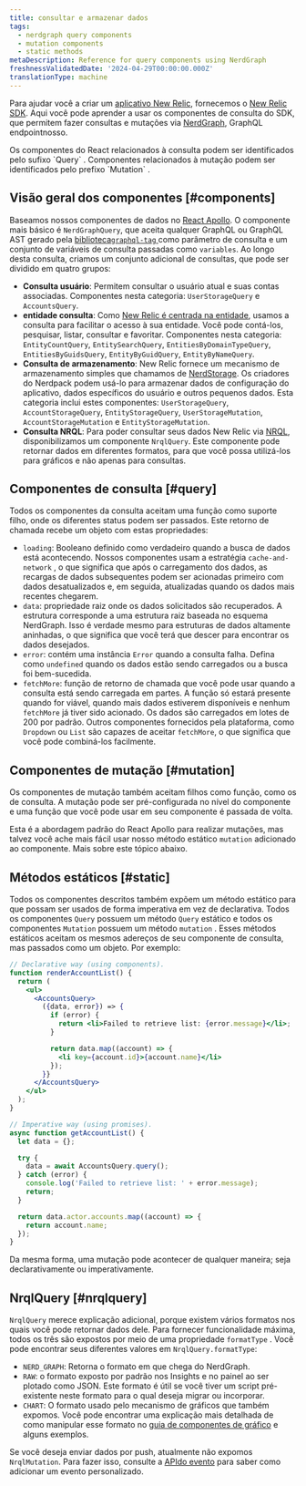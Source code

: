 ```yaml
---
title: consultar e armazenar dados
tags:
  - nerdgraph query components
  - mutation components
  - static methods
metaDescription: Reference for query components using NerdGraph
freshnessValidatedDate: '2024-04-29T00:00:00.000Z'
translationType: machine
---
```


Para ajudar você a criar um [aplicativo New Relic](/docs/new-relic-solutions/tutorials/build-hello-world-app), fornecemos o [New Relic SDK](/docs/new-relic-solutions/build-nr-ui/sdk-component/intro-to-sdk). Aqui você pode aprender a usar os componentes de consulta do SDK, que permitem fazer consultas e mutações via [NerdGraph,](/docs/apis/nerdgraph/get-started/introduction-new-relic-nerdgraph/) GraphQL endpointnosso.

<Callout variant="tip">
  Os componentes do React relacionados à consulta podem ser identificados pelo sufixo `Query` . Componentes relacionados à mutação podem ser identificados pelo prefixo `Mutation` .
</Callout>

## Visão geral dos componentes [#components]

Baseamos nossos componentes de dados no [React Apollo](https://www.apollographql.com/docs/react/). O componente mais básico é `NerdGraphQuery`, que aceita qualquer GraphQL ou GraphQL AST gerado pela [biblioteca`graphql-tag` ](https://github.com/apollographql/graphql-tag)como parâmetro de consulta e um conjunto de variáveis de consulta passadas como `variables`. Ao longo desta consulta, criamos um conjunto adicional de consultas, que pode ser dividido em quatro grupos:

* **Consulta usuário**: Permitem consultar o usuário atual e suas contas associadas. Componentes nesta categoria: `UserStorageQuery` e `AccountsQuery`.
* **entidade consulta**: Como [New Relic é centrada na entidade](/docs/new-relic-one/use-new-relic-one/ui-data/new-relic-one-entity-explorer-view-performance-across-apps-services-hosts), usamos a consulta para facilitar o acesso à sua entidade. Você pode contá-los, pesquisar, listar, consultar e favoritar. Componentes nesta categoria: `EntityCountQuery`, `EntitySearchQuery`, `EntitiesByDomainTypeQuery`, `EntitiesByGuidsQuery`, `EntityByGuidQuery`, `EntityByNameQuery`.
* **Consulta de armazenamento**: New Relic fornece um mecanismo de armazenamento simples que chamamos de [NerdStorage](/docs/new-relic-solutions/build-nr-ui/nerdstorage). Os criadores do Nerdpack podem usá-lo para armazenar dados de configuração do aplicativo, dados específicos do usuário e outros pequenos dados. Esta categoria inclui estes componentes: `UserStorageQuery`, `AccountStorageQuery`, `EntityStorageQuery`, `UserStorageMutation`, `AccountStorageMutation` e `EntityStorageMutation`.
* **Consulta NRQL**: Para poder consultar seus dados New Relic via [NRQL](/docs/nrql/get-started/introduction-nrql-how-nrql-works), disponibilizamos um componente `NrqlQuery`. Este componente pode retornar dados em diferentes formatos, para que você possa utilizá-los para gráficos e não apenas para consultas.

## Componentes de consulta [#query]

Todos os componentes da consulta aceitam uma função como suporte filho, onde os diferentes status podem ser passados. Este retorno de chamada recebe um objeto com estas propriedades:

* `loading`: Booleano definido como verdadeiro quando a busca de dados está acontecendo. Nossos componentes usam a estratégia `cache-and-network` , o que significa que após o carregamento dos dados, as recargas de dados subsequentes podem ser acionadas primeiro com dados desatualizados e, em seguida, atualizadas quando os dados mais recentes chegarem.
* `data`: propriedade raiz onde os dados solicitados são recuperados. A estrutura corresponde a uma estrutura raiz baseada no esquema NerdGraph. Isso é verdade mesmo para estruturas de dados altamente aninhadas, o que significa que você terá que descer para encontrar os dados desejados.
* `error`: contém uma instância `Error` quando a consulta falha. Defina como `undefined` quando os dados estão sendo carregados ou a busca foi bem-sucedida.
* `fetchMore`: função de retorno de chamada que você pode usar quando a consulta está sendo carregada em partes. A função só estará presente quando for viável, quando mais dados estiverem disponíveis e nenhum `fetchMore` já tiver sido acionado. Os dados são carregados em lotes de 200 por padrão. Outros componentes fornecidos pela plataforma, como `Dropdown` ou `List` são capazes de aceitar `fetchMore`, o que significa que você pode combiná-los facilmente.

## Componentes de mutação [#mutation]

Os componentes de mutação também aceitam filhos como função, como os de consulta. A mutação pode ser pré-configurada no nível do componente e uma função que você pode usar em seu componente é passada de volta.

Esta é a abordagem padrão do React Apollo para realizar mutações, mas talvez você ache mais fácil usar nosso método estático `mutation` adicionado ao componente. Mais sobre este tópico abaixo.

## Métodos estáticos [#static]

Todos os componentes descritos também expõem um método estático para que possam ser usados de forma imperativa em vez de declarativa. Todos os componentes `Query` possuem um método `Query` estático e todos os componentes `Mutation` possuem um método `mutation` . Esses métodos estáticos aceitam os mesmos adereços de seu componente de consulta, mas passados como um objeto. Por exemplo:

```jsx
// Declarative way (using components).
function renderAccountList() {
  return (
    <ul>
      <AccountsQuery>
        ({data, error}) => {
          if (error) {
            return <li>Failed to retrieve list: {error.message}</li>;
          }

          return data.map((account) => {
            <li key={account.id}>{account.name}</li>
          });
        }}
      </AccountsQuery>
    </ul>
  );
}

// Imperative way (using promises).
async function getAccountList() {
  let data = {};

  try {
    data = await AccountsQuery.query();
  } catch (error) {
    console.log('Failed to retrieve list: ' + error.message);
    return;
  }

  return data.actor.accounts.map((account) => {
    return account.name;
  });
}
```

Da mesma forma, uma mutação pode acontecer de qualquer maneira; seja declarativamente ou imperativamente.

## NrqlQuery [#nrqlquery]

`NrqlQuery` merece explicação adicional, porque existem vários formatos nos quais você pode retornar dados dele. Para fornecer funcionalidade máxima, todos os três são expostos por meio de uma propriedade `formatType` . Você pode encontrar seus diferentes valores em `NrqlQuery.formatType`:

* `NERD_GRAPH`: Retorna o formato em que chega do NerdGraph.
* `RAW`: o formato exposto por padrão nos Insights e no painel ao ser plotado como JSON. Este formato é útil se você tiver um script pré-existente neste formato para o qual deseja migrar ou incorporar.
* `CHART`: O formato usado pelo mecanismo de gráficos que também expomos. Você pode encontrar uma explicação mais detalhada de como manipular esse formato no [guia de componentes de gráfico](/docs/new-relic-solutions/build-nr-ui/sdk-component/intro-to-sdk) e alguns exemplos.

Se você deseja enviar dados por push, atualmente não expomos `NrqlMutation`. Para fazer isso, consulte a [APIdo evento](/docs/data-apis/ingest-apis/event-api/introduction-event-api/) para saber como adicionar um evento personalizado.